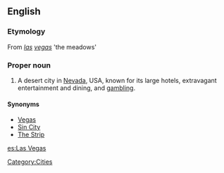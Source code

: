 ==English==
{{wikipedia}}

===Etymology===
From {{etyl|es}} ''[[las]] [[vegas]]'' 'the meadows'

===Proper noun===
{{en-proper-noun}}

# A desert city in [[Nevada]], USA, known for its large hotels, extravagant entertainment and dining, and [[gambling]].

====Synonyms====
* [[Vegas]]
* [[Sin City]]
* [[The Strip]]

[[Category:Cities]]

[[es:Las Vegas]]
